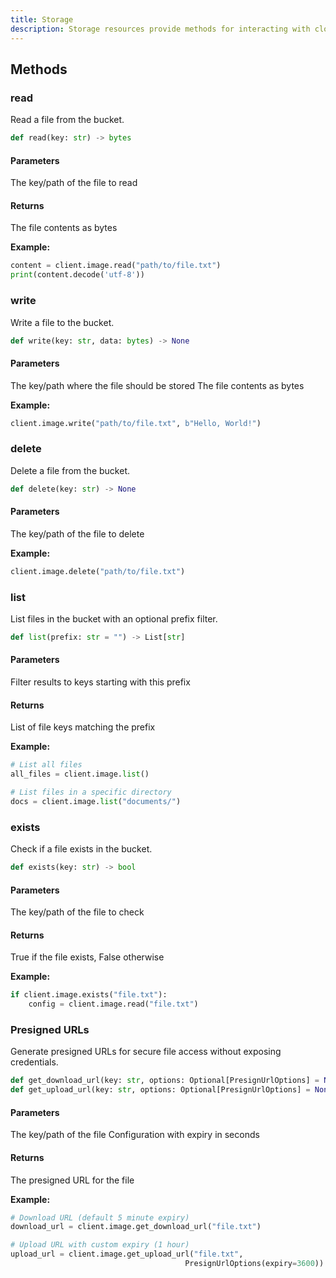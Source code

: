 ```yaml
---
title: Storage
description: Storage resources provide methods for interacting with cloud storage in your Suga infrastructure.
---
```


## Methods

### read

Read a file from the bucket.

```python
def read(key: str) -> bytes
```

#### Parameters

<ParamField path="key" type="str" required>
  The key/path of the file to read
</ParamField>

#### Returns

<ResponseField name="bytes" type="bytes">
  The file contents as bytes
</ResponseField>

**Example:**

```python
content = client.image.read("path/to/file.txt")
print(content.decode('utf-8'))
```

### write

Write a file to the bucket.

```python
def write(key: str, data: bytes) -> None
```

#### Parameters

<ParamField path="key" type="str" required>
  The key/path where the file should be stored
</ParamField>

<ParamField path="data" type="bytes" required>
  The file contents as bytes
</ParamField>

**Example:**

```python
client.image.write("path/to/file.txt", b"Hello, World!")
```

### delete

Delete a file from the bucket.

```python
def delete(key: str) -> None
```

#### Parameters

<ParamField path="key" type="str" required>
  The key/path of the file to delete
</ParamField>

**Example:**

```python
client.image.delete("path/to/file.txt")
```

### list

List files in the bucket with an optional prefix filter.

```python
def list(prefix: str = "") -> List[str]
```

#### Parameters

<ParamField path="prefix" type="str" default='""'>
  Filter results to keys starting with this prefix
</ParamField>

#### Returns

<ResponseField name="List[str]" type="List[str]">
  List of file keys matching the prefix
</ResponseField>

**Example:**

```python
# List all files
all_files = client.image.list()

# List files in a specific directory
docs = client.image.list("documents/")
```

### exists

Check if a file exists in the bucket.

```python
def exists(key: str) -> bool
```

#### Parameters

<ParamField path="key" type="str" required>
  The key/path of the file to check
</ParamField>

#### Returns

<ResponseField name="bool" type="bool">
  True if the file exists, False otherwise
</ResponseField>

**Example:**

```python
if client.image.exists("file.txt"):
    config = client.image.read("file.txt")
```

### Presigned URLs

Generate presigned URLs for secure file access without exposing credentials.

```python
def get_download_url(key: str, options: Optional[PresignUrlOptions] = None) -> str
def get_upload_url(key: str, options: Optional[PresignUrlOptions] = None) -> str
```

#### Parameters

<ParamField path="key" type="str" required>
  The key/path of the file
</ParamField>

<ParamField path="options" type="PresignUrlOptions" default="PresignUrlOptions(expiry=300)">
  Configuration with expiry in seconds
</ParamField>

#### Returns

<ResponseField name="str" type="str">
  The presigned URL for the file
</ResponseField>

**Example:**

```python
# Download URL (default 5 minute expiry)
download_url = client.image.get_download_url("file.txt")

# Upload URL with custom expiry (1 hour)
upload_url = client.image.get_upload_url("file.txt",
                                       PresignUrlOptions(expiry=3600))
```